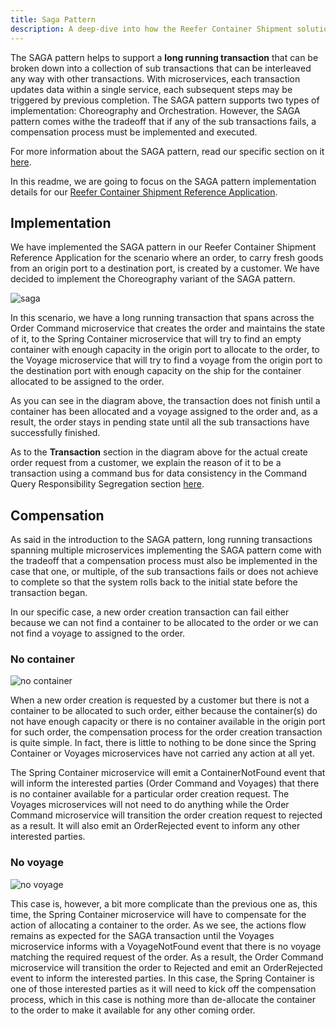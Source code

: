 ```yaml
---
title: Saga Pattern
description: A deep-dive into how the Reefer Container Shipment solution reference implements Saga Patterns to support long-running transactions in event-driven architectures.
---
```


The SAGA pattern helps to support a **long running transaction** that can be broken down into a collection of sub transactions that can be interleaved any way with other transactions. With microservices, each transaction updates data within a single service, each subsequent steps may be triggered by previous completion. The SAGA pattern supports two types of implementation: Choreography and Orchestration. However, the SAGA pattern comes withe the tradeoff that if any of the sub transactions fails, a compensation process must be implemented and executed.

For more information about the SAGA pattern, read our specific section on it [here](https://ibm-cloud-architecture.github.io/refarch-eda/patterns/saga/).

In this readme, we are going to focus on the SAGA pattern implementation details for our [Reefer Container Shipment Reference Application](/).

## Implementation

We have implemented the SAGA pattern in our Reefer Container Shipment Reference Application for the scenario where an order, to carry fresh goods from an origin port to a destination port, is created by a customer. We have decided to implement the Choreography variant of the SAGA pattern.

![saga](images/Slide1.png)

In this scenario, we have a long running transaction that spans across the Order Command microservice that creates the order and maintains the state of it, to the Spring Container microservice that will try to find an empty container with enough capacity in the origin port to allocate to the order, to the Voyage microservice that will try to find a voyage from the origin port to the destination port with enough capacity on the ship for the container allocated to be assigned to the order.

As you can see in the diagram above, the transaction does not finish until a container has been allocated and a voyage assigned to the order and, as a result, the order stays in pending state until all the sub transactions have successfully finished.

As to the **Transaction** section in the diagram above for the actual create order request from a customer, we explain the reason of it to be a transaction using a command bus for data consistency in the Command Query Responsibility Segregation section [here](https://ibm-cloud-architecture.github.io/refarch-eda/patterns/cqrs/).

## Compensation

As said in the introduction to the SAGA pattern, long running transactions spanning multiple microservices implementing the SAGA pattern come with the tradeoff that a compensation process must also be implemented in the case that one, or multiple, of the sub transactions fails or does not achieve to complete so that the system rolls back to the initial state before the transaction began.

In our specific case, a new order creation transaction can fail either because we can not find a container to be allocated to the order or we can not find a voyage to assigned to the order.

### No container

![no container](images/Slide2.png)

When a new order creation is requested by a customer but there is not a container to be allocated to such order, either because the container(s) do not have enough capacity or there is no container available in the origin port for such order, the compensation process for the order creation transaction is quite simple. In fact, there is little to nothing to be done since the Spring Container or Voyages microservices have not carried any action at all yet.

The Spring Container microservice will emit a ContainerNotFound event that will inform the interested parties (Order Command and Voyages) that there is no container available for a particular order creation request. The Voyages microservices will not need to do anything while the Order Command microservice will transition the order creation request to rejected as a result. It will also emit an OrderRejected event to inform any other interested parties.

### No voyage

![no voyage](images/Slide3.png)

This case is, however, a bit more complicate than the previous one as, this time, the Spring Container microservice will have to compensate for the action of allocating a container to the order. As we see, the actions flow remains as expected for the SAGA transaction until the Voyages microservice informs with a VoyageNotFound event that there is no voyage matching the required request of the order. As a result, the Order Command microservice will transition the order to Rejected and emit an OrderRejected event to inform the interested parties. In this case, the Spring Container is one of those interested parties as it will need to kick off the compensation process, which in this case is nothing more than de-allocate the container to the order to make it available for any other coming order.
